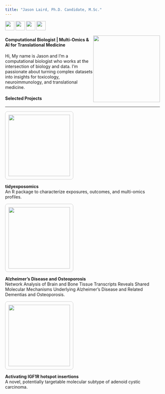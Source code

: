 ```yaml
---
title: "Jason Laird, Ph.D. Candidate, M.Sc." 
---
```


::: {.center}
[![](./img/orchid.svg){height=30px}](https://orcid.org/0009-0000-5994-2236) 
[![](./img/google_scholar.png){height=30px}](https://scholar.google.com/citations?user=nPusJFYAAAAJ&hl=en) 
[![](./img/github.jpeg){height=30px}](https://github.com/BioNomad) 
[![](./img/linkedin.png){height=30px}](https://www.linkedin.com/in/jason-laird-78b9b116b/)
:::

<img src="./img/headshot.png" style="float:right;margin:0 0 0em 0em;" width="217"/>

#### Computational Biologist | Multi-Omics & AI for Translational Medicine

Hi, My name is Jason and I’m a computational biologist who works at the intersection of biology and data. I’m passionate about turning complex datasets into insights for toxicology, neuroimmunology, and translational medicine.



#### Selected Projects
<hr>

::: {.popup}
[![](./img/logo.png){height=200px style="border:0.75px solid #cccccc; border-radius:8px; padding:10px;"}](https://bionomad.github.io/tidyexposomics/){target="_blank"}
<div class="popuptext">
**tidyexposomics**  
An R package to characterize exposures, outcomes, and multi-omics profiles.
</div>
:::

::: {.popup}
[![](./img/rosmap.jpg){height=200px style="border:0.75px solid #cccccc; border-radius:8px; padding:10px;"}](https://academic.oup.com/biomedgerontology/article/79/11/glae211/7743121){target="_blank"}
<div class="popuptext">
**Alzheimer's Disease and Osteoporosis**  
Network Analysis of Brain and Bone Tissue Transcripts Reveals Shared Molecular Mechanisms Underlying Alzheimer’s Disease and Related Dementias and Osteoporosis.
</div>
:::

::: {.popup}
[![](./img/igf1r.jpg){height=200px style="border:0.75px solid #cccccc; border-radius:8px; padding:10px;"}](https://doi.org/10.1038/s41379-022-01126-3){target="_blank"}
<div class="popuptext">
**Activating IGF1R hotspot insertions**  
A novel, potentially targetable molecular subtype of adenoid cystic carcinoma.
</div>
:::

